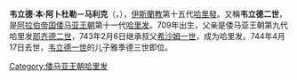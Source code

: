 {{unreferenced|time=2020-05-31T04:33:08+00:00}}
{{NoteTA
|G1=伊斯蘭
}}{{Infobox monarch
| name            =韦立德二世
| reign           =743年2月6日 – 744年4月17日
| full name       =韦立德·本·阿卜杜勒－马利克
| titles          =
| predecessor     =[[希沙姆一世_(哈里發)|希沙姆一世]]
| successor       =[[雅季德三世|雅季德三世]]
| royal house     =
| dynasty         =[[倭马亚王朝|倭马亚王朝]]
| father          =[[耶齐德二世|耶齐德二世]]
| birth_date   =709年
| death_date   =744年4月17日
|}}
'''韦立德·本·阿卜杜勒－马利克'''（{{lang-ar| الوليد بن عبد الملك}}，{{bd|709年||744年|4月17日|}}），[[伊斯蘭教|伊斯蘭教]]第十五代[[哈里發|哈里發]]。又稱'''韦立德二世'''，是[[阿拉伯帝国|阿拉伯帝国]][[倭马亚王朝|倭马亚王朝]]第十一代[[哈里发|哈里发]]。709年出生，父亲是倭马亚王朝第九代哈里发[[耶齐德二世|耶齐德二世]]，743年2月6日继承叔父[[希沙姆一世_(哈里發)|希沙姆一世]]，成为哈里发。744年4月17日去世，[[韦立德一世|韦立德一世]]的儿子雅季德三世即位。

{{s-start}}
{{s-hou|[[倭馬亞王朝|倭馬亞王朝]]||709年||744年}}
{{s-rel|su}}
{{s-bef|before=[[希沙姆一世_(哈里發)|希沙姆一世]]}}
{{s-ttl|title=[[伊斯蘭教|伊斯蘭教]]第十五代[[哈里發列表|哈里發]]|years=743年－744年}}
{{s-aft|after=[[雅季德三世|雅季德三世]]}}
{{s-end}}
{{倭马亚王朝}}
{{Authority control}}
[[Category:倭马亚王朝哈里发|Category:倭马亚王朝哈里发]]